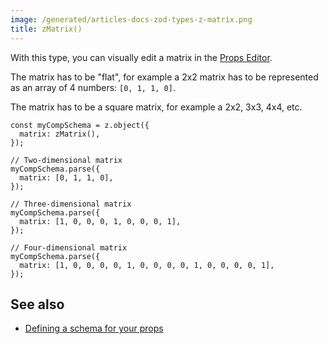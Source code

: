 ```yaml
---
image: /generated/articles-docs-zod-types-z-matrix.png
title: zMatrix()
---
```


With this type, you can visually edit a matrix in the [Props Editor](/docs/visual-editing).

The matrix has to be "flat", for example a 2x2 matrix has to be represented as an array of 4 numbers: `[0, 1, 1, 0]`.

The matrix has to be a square matrix, for example a 2x2, 3x3, 4x4, etc.

```tsx
const myCompSchema = z.object({
  matrix: zMatrix(),
});

// Two-dimensional matrix
myCompSchema.parse({
  matrix: [0, 1, 1, 0],
});

// Three-dimensional matrix
myCompSchema.parse({
  matrix: [1, 0, 0, 0, 1, 0, 0, 0, 1],
});

// Four-dimensional matrix
myCompSchema.parse({
  matrix: [1, 0, 0, 0, 0, 1, 0, 0, 0, 0, 1, 0, 0, 0, 0, 1],
});
```

## See also

- [Defining a schema for your props](/docs/schemas)
